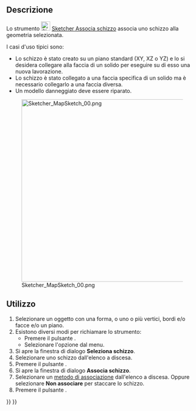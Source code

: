 <languages/>

{{Docnav/it
|[[Sketcher_Dialog/it|Dialogo]]
|[[Sketcher_ReorientSketch/it|Riposiziona schizzo]]
|[[Sketcher_Workbench/it|Sketcher]]
|IconL=
|IconR=Sketcher_ReorientSketch.svg
|IconC=Workbench_Sketcher.svg
}}

{{GuiCommand/it
|Name=Sketcher MapSketch
|Name/it=Sketcher Associa schizzo
|MenuLocation=Schizzo → Associa schizzo...
|Workbenches=[[Sketcher_Workbench/it|Sketcher]], [[PartDesign_Workbench/it|PartDesign]]
|SeeAlso=[[Sketcher_ReorientSketch/it|Sketcher Riposiziona schizzo]], [[Sketcher_NewSketch/it|Sketcher Crea schizzo]]
}}

<span id="Description"></span>
==Descrizione==

Lo strumento [[Image:Sketcher_MapSketch.svg|24px]] [[Sketcher_MapSketch/it|Sketcher Associa schizzo]] associa uno schizzo alla geometria selezionata.

I casi d'uso tipici sono:
* Lo schizzo è stato creato su un piano standard (XY, XZ o YZ) e lo si desidera collegare alla faccia di un solido per eseguire su di esso una nuova lavorazione.
* Lo schizzo è stato collegato a una faccia specifica di un solido ma è necessario collegarlo a una faccia diversa.
* Un modello danneggiato deve essere riparato.

[[File:Sketcher_MapSketch_00.png|480px|none]]

<span id="Usage"></span>
==Utilizzo== 

# Selezionare un oggetto con una forma, o uno o più vertici, bordi e/o facce e/o un piano.
# Esistono diversi modi per richiamare lo strumento:
#* Premere il pulsante {{Button|[[Image:Sketcher_MapSketch.svg|16px]] [[Sketcher_MapSketch/it|Associa schizzo...]]}}.
#* Selezionare l'opzione {{MenuCommand|Sketch → [[Image:Sketcher_MapSketch.svg|16px]] Associa schizzo...}} dal menu.
# Si apre la finestra di dialogo '''Seleziona schizzo'''.
# Selezionare uno schizzo dall'elenco a discesa.
# Premere il pulsante {{Button|OK}}.
# Si apre la finestra di dialogo '''Associa schizzo'''.
# Selezionare un [[Part_EditAttachment/it#Attachment_modes|metodo di associazione]] dall'elenco a discesa. Oppure selezionare '''Non associare''' per staccare lo schizzo.
# Premere il pulsante {{Button|OK}}.


{{Docnav/it
|[[Sketcher_Dialog/it|Dialogo]]
|[[Sketcher_ReorientSketch/it|Riposiziona schizzo]]
|[[Sketcher_Workbench/it|Sketcher]]
|IconL=
|IconR=Sketcher_ReorientSketch.svg
|IconC=Workbench_Sketcher.svg
}}

{{Sketcher_Tools_navi{{#translation:}}}}
{{Userdocnavi{{#translation:}}}}